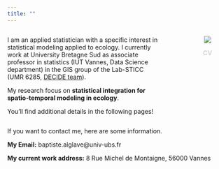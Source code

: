 ```yaml
---
title: ""
---
```


:::: {.columns}
::: {.column width="75%"}

I am an applied statistician with a specific interest in statistical modeling applied to ecology. I currently work at University Bretagne Sud as associate professor in statistics (IUT Vannes, Data Science department) in the GIS group of the Lab-STICC (UMR 6285, <a href="https://labsticc.fr/fr/equipes/decide"> DECIDE team</a>).

My research focus on **statistical integration for spatio-temporal modeling in ecology**.

<!-- and environmental sciences -->

You'll find additional details in the following pages!

:::
::: {.column width="5%"}

:::
::: {.column width="20%"}
<center>
![](ressource/images/baptiste_alglave.jpg)

<a href="ressource/pdf/cv_baptiste_alglave.pdf" style="color:#d0d3d4;font-weight:bold;text-decoration:none">CV</a>
</center>
:::
::::


If you want to contact me, here are some information.

**My Email:** baptiste.alglave@univ-ubs.fr

**My current work address:** 8 Rue Michel de Montaigne, 56000 Vannes